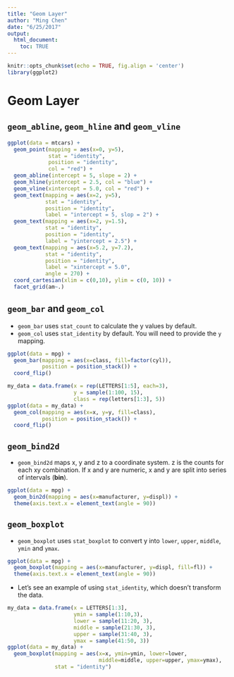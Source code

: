 ```yaml
---
title: "Geom Layer"
author: "Ming Chen"
date: "6/25/2017"
output: 
  html_document:
    toc: TRUE
---
```


```r
knitr::opts_chunk$set(echo = TRUE, fig.align = 'center')
library(ggplot2)
```


# Geom Layer

## `geom_abline`, `geom_hline` and `geom_vline`

```r
ggplot(data = mtcars) +
  geom_point(mapping = aes(x=0, y=5), 
             stat = "identity", 
             position = "identity", 
             col = "red") +
  geom_abline(intercept = 5, slope = 2) +
  geom_hline(yintercept = 2.5, col = "blue") +
  geom_vline(xintercept = 5.0, col = "red") +
  geom_text(mapping = aes(x=2, y=5), 
            stat = "identity",
            position = "identity",
            label = "intercept = 5, slop = 2") +
  geom_text(mapping = aes(x=2, y=1.5),
            stat = "identity",
            position = "identity",
            label = "yintercept = 2.5") + 
  geom_text(mapping = aes(x=5.2, y=7.2),
            stat = "identity",
            position = "identity",
            label = "xintercept = 5.0",
            angle = 270) +
  coord_cartesian(xlim = c(0,10), ylim = c(0, 10)) + 
  facet_grid(am~.)

```

## `geom_bar` and `geom_col`

* `geom_bar` uses `stat_count` to calculate the y values by default.
* `geom_col` uses `stat_identity` by default. You will need to provide the `y` mapping.

```r
ggplot(data = mpg) +
  geom_bar(mapping = aes(x=class, fill=factor(cyl)),
           position = position_stack()) +
  coord_flip()

my_data = data.frame(x = rep(LETTERS[1:5], each=3),
                     y = sample(1:100, 15),
                     class = rep(letters[1:3], 5))
ggplot(data = my_data) +
  geom_col(mapping = aes(x=x, y=y, fill=class),
           position = position_stack()) +
  coord_flip()
```

## `geom_bind2d`

* `geom_bind2d` maps x, y and z to a coordinate system. z is the counts for each xy combination. If x and y are numeric, x and y are split into series of intervals (**bin**).

```r
ggplot(data = mpg) +
  geom_bin2d(mapping = aes(x=manufacturer, y=displ)) +
  theme(axis.text.x = element_text(angle = 90))
```

## `geom_boxplot`

* `geom_boxplot` uses `stat_boxplot` to convert y into `lower`, `upper`, `middle`, `ymin` and `ymax`.

```r
ggplot(data = mpg) +
  geom_boxplot(mapping = aes(x=manufacturer, y=displ, fill=fl)) +
  theme(axis.text.x = element_text(angle = 90))
```

* Let's see an example of using `stat_identity`, which doesn't transform the data.

```r
my_data = data.frame(x = LETTERS[1:3],
                     ymin = sample(1:10,3),
                     lower = sample(11:20, 3),
                     middle = sample(21:30, 3),
                     upper = sample(31:40, 3),
                     ymax = sample(41:50, 3))
ggplot(data = my_data) +
  geom_boxplot(mapping = aes(x=x, ymin=ymin, lower=lower, 
                             middle=middle, upper=upper, ymax=ymax),
               stat = "identity")
  
```

